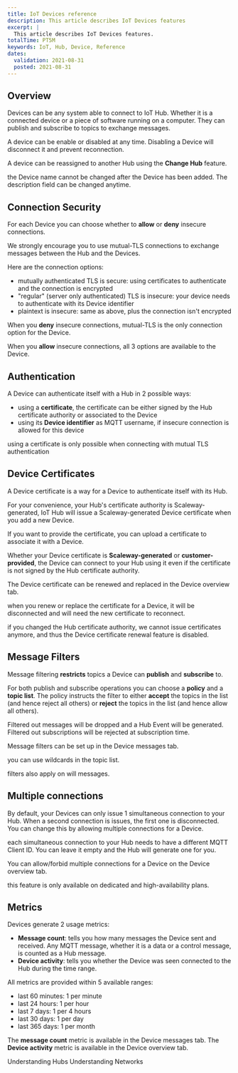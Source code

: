 ```yaml
---
title: IoT Devices reference
description: This article describes IoT Devices features
excerpt: |
  This article describes IoT Devices features.
totalTime: PT5M
keywords: IoT, Hub, Device, Reference
dates:
  validation: 2021-08-31
  posted: 2021-08-31
---
```

## Overview

Devices can be any system able to connect to IoT Hub. Whether it is a connected device or a piece of software running on a computer. They can publish and subscribe to topics to exchange messages.

A device can be enable or disabled at any time. Disabling a Device will disconnect it and prevent reconnection.

A device can be reassigned to another Hub using the **Change Hub** feature.

<Message type="note">

the Device name cannot be changed after the Device has been added. The description field can be changed anytime.

</Message>

## Connection Security

For each Device you can choose whether to **allow** or **deny** insecure connections.

We strongly encourage you to use mutual-TLS connections to exchange messages between the Hub and the Devices.

Here are the connection options:
- mutually authenticated TLS is secure: using certificates to authenticate and the connection is encrypted
- "regular" (server only authenticated) TLS is insecure: your device needs to authenticate with its Device identifier
- plaintext is insecure: same as above, plus the connection isn't encrypted

When you **deny** insecure connections, mutual-TLS is the only connection option for the Device.

When you **allow** insecure connections, all 3 options are available to the Device.

## Authentication

A Device can authenticate itself with a Hub in 2 possible ways:
- using a **certificate**, the certificate can be either signed by the Hub certificate authority or associated to the Device
- using its **Device identifier** as MQTT username, if insecure connection is allowed for this device

<Message type="note">

using a certificate is only possible when connecting with mutual TLS authentication

</Message>

## Device Certificates

A Device certificate is a way for a Device to authenticate itself with its Hub.

For your convenience, your Hub's certificate authority is Scaleway-generated, IoT Hub will issue a Scaleway-generated Device certificate when you add a new Device.

If you want to provide the certificate, you can upload a certificate to associate it with a Device.

Whether your Device certificate is **Scaleway-generated** or **customer-provided**, the Device can connect to your Hub using it even if the certificate is not signed by the Hub certificate authority.

The Device certificate can be renewed and replaced in the Device overview tab.

<Message type="important">

when you renew or replace the certificate for a Device, it will be disconnected and will need the new certificate to reconnect.

</Message>

<Message type="note">

if you changed the Hub certificate authority, we cannot issue certificates anymore, and thus the Device certificate renewal feature is disabled.

</Message>

## Message Filters

Message filtering **restricts** topics a Device can **publish** and **subscribe** to.

For both publish and subscribe operations you can choose a **policy** and a **topic list**. The policy instructs the filter to either **accept** the topics in the list (and hence reject all others) or **reject** the topics in the list (and hence allow all others).

Filtered out messages will be dropped and a Hub Event will be generated. Filtered out subscriptions will be rejected at subscription time.

Message filters can be set up in the Device messages tab.

<Message type="tip">

you can use wildcards in the topic list.

</Message>

<Message type="note">

filters also apply on will messages.

</Message>

## Multiple connections

By default, your Devices can only issue 1 simultaneous connection to your Hub. When a second connection is issues, the first one is disconnected. You can change this by allowing multiple connections for a Device.

<Message type="note">

each simultaneous connection to your Hub needs to have a different MQTT Client ID. You can leave it empty and the Hub will generate one for you.

</Message>

You can allow/forbid multiple connections for a Device on the Device overview tab.

<Message type="requirement">

this feature is only available on dedicated and high-availability plans.

</Message>

## Metrics

Devices generate 2 usage metrics:
- **Message count**: tells you how many messages the Device sent and received. Any MQTT message, whether it is a data or a control message, is counted as a Hub message.
- **Device activity**: tells you whether the Device was seen connected to the Hub during the time range.

All metrics are provided within 5 available ranges:
- last 60 minutes: 1 per minute
- last 24 hours: 1 per hour
- last 7 days: 1 per 4 hours
- last 30 days: 1 per day
- last 365 days: 1 per month

The **message count** metric is available in the Device messages tab. The **Device activity** metric is available in the Device overview tab.

<Navigation title="See Also">
  <PreviousButton to="/iot/iot-hub/reference-content/hubs/">Understanding Hubs</PreviousButton>
  <NextButton to="/iot/iot-hub/reference-content/networks/">Understanding Networks</NextButton>
</Navigation>
